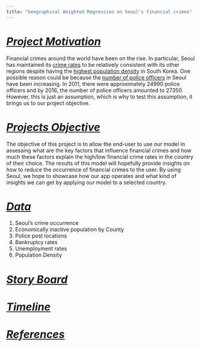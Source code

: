 ```yaml
---
title: "Geographical Weighted Regression on Seoul's financial crimes"
---
```


# [*Project Motivation*]{.underline}

Financial crimes around the world have been on the rise.
In particular, Seoul has maintained its [crime rates](https://www-statista-com.libproxy.smu.edu.sg/statistics/1249396/south-korea-crime-rate-by-region/?locale=en) to be relatively consistent with its other regions despite having the [highest population density](https://www-statista-com.libproxy.smu.edu.sg/statistics/1112322/south-korea-population-density-by-province/) in South Korea.
One possible reason could be because the [number of police officers](https://www-statista-com.libproxy.smu.edu.sg/statistics/1290877/south-korea-number-of-police-officers-in-seoul/) in Seoul have been increasing.
In 2011, there were approximately 24990 police officers and by 2016, the number of police officers amounted to 27350.
However, this is just an assumption, which is why to test this assumption, it brings us to our project objective.

# [*Projects Objective*]{.underline}

The objective of this project is to allow the end-user to use our model in assessing what are the key factors that influence financial crimes and how much these factors explain the high/low financial crime rates in the country of their choice.
The results of this model will hopefully provide insights on how to reduce the occurrence of financial crimes to the user.
By using Seoul, we hope to showcase how our app operates and what kind of insights we can get by applying our model to a selected country.

# [*Data*]{.underline}

1.  Seoul's crime occurrence
2.  Economically inactive population by County
3.  Police post locations
4.  Bankruptcy rates
5.  Unemployment rates
6.  Population Density

# [*Story Board*]{.underline}

# [*Timeline*]{.underline}

# [*References*]{.underline}
